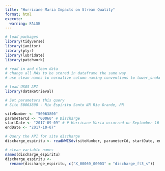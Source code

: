 ```yaml
---
title: "Hurricane Maria Impacts on Stream Quality"
format: html
execute:
  warning: FALSE
---
```


```r
# load packages
library(tidyverse)
library(janitor)
library(plyr)
library(lubridate)
library(patchwork)
```

```r
# read in and clean data
# change all NAs to be stored in dataframe the same way
# use clean names to normalize column naming conventions to lower_snake_case

```

```r
# load USGS API
library(dataRetrieval)
```

```r
# Set parameters this query
# Site 50063800 - Rio Espiritu Santo NR Rio Grande, PR

siteNumber <- "50063800"
parameterCd <- "00060" # Discharge
startDate <- "2017-09-09" # # Hurricane Maria occurred on September 16-30, 2017 and we are querying for data from a week before to a week after
endDate <- "2017-10-07"
```

```r
# Query the API for site discharge
discharge_espiritu <- readNWISdv(siteNumber, parameterCd, startDate, endDate)

# clean variable names
names(discharge_espiritu)
discharge_espiritu <- 
  rename(discharge_espiritu, c("X_00060_00003" = "discharge_ft3_s"))
```

